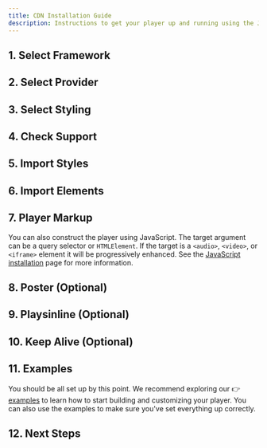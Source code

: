 ```yaml
---
title: CDN Installation Guide
description: Instructions to get your player up and running using the JSDelivr CDN.
---
```




## 1. Select Framework

<FrameworkSelection />

## 2. Select Provider

<ProviderSelection />

## 3. Select Styling

<StylingSelection />

## 4. Check Support

<BrowserSupport />

## 5. Import Styles

<ImportStyles />

## 6. Import Elements

<ImportElements />
<ImportCDNDev />
<ImportCDNPinned />

## 7. Player Markup

<AddPlayerMarkup />

You can also construct the player using JavaScript. The target argument can be a query selector
or `HTMLElement`. If the target is a `<audio>`, `<video>`, or `<iframe>` element it will be
progressively enhanced. See the [JavaScript installation][js-install] page for more information.

<JSPlayer cdn client:visible />

[js-install]: /docs/player/getting-started/installation/javascript?install=cdn

## 8. Poster (Optional)

<AddPoster />

## 9. Playsinline (Optional)

<SetPlaysinline />

## 10. Keep Alive (Optional)

<KeepAlive />

## 11. Examples

You should be all set up by this point. We recommend exploring our 👉 [examples][examples] to
learn how to start building and customizing your player. You can also use the examples to make
sure you've set everything up correctly.

[examples]: https://github.com/vidstack/examples/tree/main/player/web-components

## 12. Next Steps

<NextSteps />
